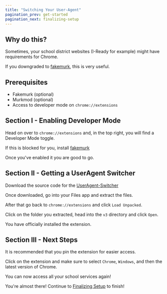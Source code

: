 ```yaml
---
title: "Switching Your User-Agent"
pagination_prev: get-started
pagination_next: finalizing-setup
---
```


## Why do this?
Sometimes, your school district websites (I-Ready for example) might have requirements for Chrome.

If you downgraded to [fakemurk](../fakemurk), this is very useful.

## Prerequisites
- Fakemurk (optional)
- Murkmod (optional)
- Access to developer mode on `chrome://extensions`

## Section I - Enabling Developer Mode
Head on over to `chrome://extensions` and, in the top right, you will find a Developer Mode toggle.

If this is blocked for you, install [fakemurk](../fakemurk)

Once you've enabled it you are good to go.

## Section II - Getting a UserAgent Switcher
Download the source code for the [UserAgent-Switcher](https://github.com/ray-lothian/UserAgent-Switcher/archive/refs/tags/v0.6.2.zip)

Once downloaded, go into your Files app and extract the files. 

After that go back to `chrome://extensions` and click `Load Unpacked`.

Click on the folder you extracted, head into the `v3` directory and click `Open`.

You have officially installed the extension.

## Section III - Next Steps
It is recommended that you pin the extension for easier access.

Click on the extension and make sure to select `Chrome`, `Windows`, and then the latest version of Chrome.

You can now access all your school services again!

You're almost there! Continue to [Finalizing Setup](/finalizing-setup) to finish! 